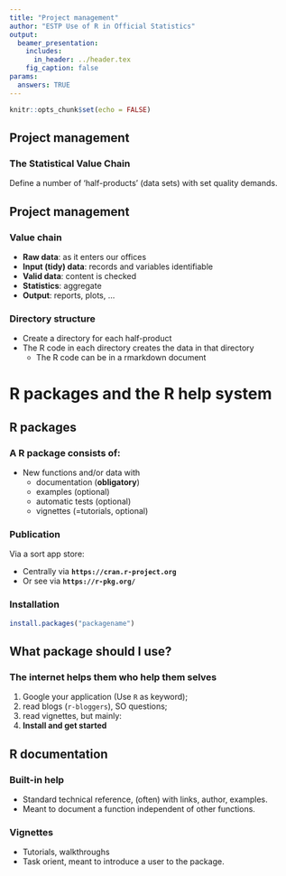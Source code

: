```yaml
---
title: "Project management"
author: "ESTP Use of R in Official Statistics"
output: 
  beamer_presentation:
    includes:
      in_header: ../header.tex
    fig_caption: false
params: 
  answers: TRUE
---
```


```r
knitr::opts_chunk$set(echo = FALSE)
```

## Project management

### The Statistical Value Chain

Define a number of 'half-products' (data sets) with set quality demands.

\begin{picture}(0,0)
\put(0,-75){
\includegraphics[height=0.30\textheight]{fig/fig04_value-chain.png}
}
\end{picture}


## Project management

### Value chain
- **Raw data**: as it enters our offices
- **Input (tidy) data**: records and variables identifiable
- **Valid data**: content is checked
- **Statistics**: aggregate
- **Output**: reports, plots, ...
  
### Directory structure

- Create a directory for each half-product
- The R code in each directory creates the data in that directory
  - The R code can be in a rmarkdown document

# R packages and the R help system

## R packages

### A R package consists of:

- New functions and/or data with 
    - documentation (**obligatory**)
    - examples (optional) 
    - automatic tests (optional)
    - vignettes ($=$tutorials, optional)

### Publication

Via a sort app store:

- Centrally via **`https://cran.r-project.org`**
- Or see via  **`https://r-pkg.org/`** 

### Installation

```r
install.packages("packagename")
```

## What package should I use?

### The internet helps them who help them selves

1. Google your application (Use `R` as keyword);
2. read blogs (`r-bloggers`), SO questions;
2. read vignettes, but mainly:
4. **Install and get started**

## R documentation

### Built-in help
- Standard technical reference, (often) with links, author, examples. 
- Meant to document a function independent of other functions.

### Vignettes
- Tutorials, walkthroughs
- Task orient, meant to introduce a user to the package.


